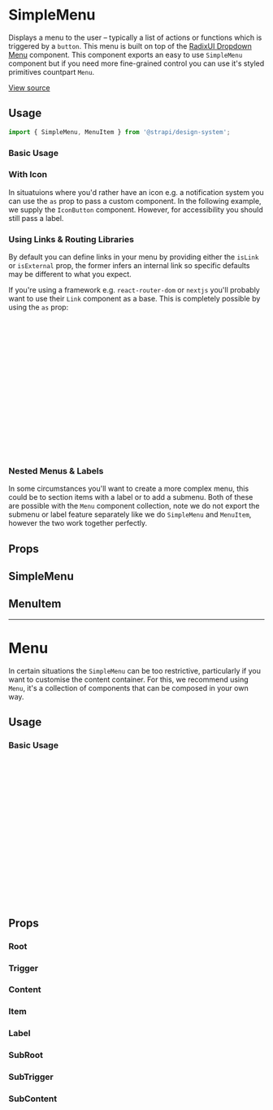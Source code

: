 

<Meta of={SimpleMenuStories} />

# SimpleMenu

Displays a menu to the user – typically a list of actions or functions which is triggered by a `button`. This menu is
built on top of the [RadixUI Dropdown Menu](https://www.radix-ui.com/docs/primitives/components/dropdown-menu)
component. This component exports an easy to use `SimpleMenu` component but if you need more fine-grained control you
can use it's styled primitives countpart `Menu`.

[View source](https://github.com/strapi/design-system-experiments/tree/main/packages/design-system/src/SimpleMenu)

## Usage

```js
import { SimpleMenu, MenuItem } from '@strapi/design-system';
```

### Basic Usage

<Canvas of={SimpleMenuStories.Basic} />

### With Icon

In situatuions where you'd rather have an icon e.g. a notification system you can use the `as` prop to pass a custom
component. In the following example, we supply the `IconButton` component. However, for accessibility you should still
pass a label.

<Canvas of={SimpleMenuStories.WithIcons} />

### Using Links & Routing Libraries

By default you can define links in your menu by providing either the `isLink` or `isExternal` prop, the former infers an
internal link so specific defaults may be different to what you expect.

<Canvas of={SimpleMenuStories.WithLinks} />

If you're using a framework e.g. `react-router-dom` or `nextjs` you'll probably want to use their `Link` component as a
base. This is completely possible by using the `as` prop:

```jsx
import { SimpleMenu, MenuItem } from '@strapi/design-system';
import { NavLink } from 'react-router-dom'; // or import { Link } from 'next/link'

const MyMenu = () => {
  return (
    <SimpleMenu label="Navigation">
      <MenuItem as={NavLink} to="/" isLink>
        Home
      </MenuItem>
      <MenuItem as={NavLink} to="/accounts" isLink>
        Accounts
      </MenuItem>
      <MenuItem href="https://strapi.io/" isExternal>
        Billing Provider
      </MenuItem>
    </SimpleMenu>
  );
};
```

### Nested Menus & Labels

In some circumstances you'll want to create a more complex menu, this could be to section items with a label or to add a
submenu. Both of these are possible with the `Menu` component collection, note we do not export the submenu or label
feature separately like we do `SimpleMenu` and `MenuItem`, however the two work together perfectly.

<Canvas of={SimpleMenuStories.NestedMenu} />

## Props

## SimpleMenu

<TypeTable of={SimpleMenu} />

## MenuItem

<TypeTable of={MenuItem} />

---

# Menu

In certain situations the `SimpleMenu` can be too restrictive, particularly if you want to customise the content
container. For this, we recommend using `Menu`, it's a collection of components that can be composed in your own way.

## Usage

### Basic Usage

```jsx
import { Menu } from '@strapi/design-system';

const MyMenu = () => {
  return (
    <Menu.Root>
      <Menu.Trigger>Actions</Menu.Trigger>
      <Menu.Content>
        <Menu.Item onSelect={() => console.log('opening')}>Open</MenuItem>
        <Menu.Item disabled onSelect={() => console.log('cloning')}>
          Clone
        </Menu.Item>
        <Menu.Item onSelect={() => console.log('editing')}>Edit</MenuItem>
        <Menu.Item color="danger600" onSelect={() => console.log('delete')}>
          Delete
        </Menu.Item>
      </Menu.Content>
    </Menu.Root>
  );
};
```

## Props

### Root

<TypeTable of={Menu.Root} />

### Trigger

<TypeTable of={Menu.Trigger} />

### Content

<TypeTable of={Menu.Content} />

### Item

<TypeTable of={Menu.Item} />

### Label

<TypeTable of={Menu.Label} />

### SubRoot

<TypeTable of={Menu.SubRoot} />

### SubTrigger

<TypeTable of={Menu.SubTrigger} />

### SubContent

<TypeTable of={Menu.SubContent} />
